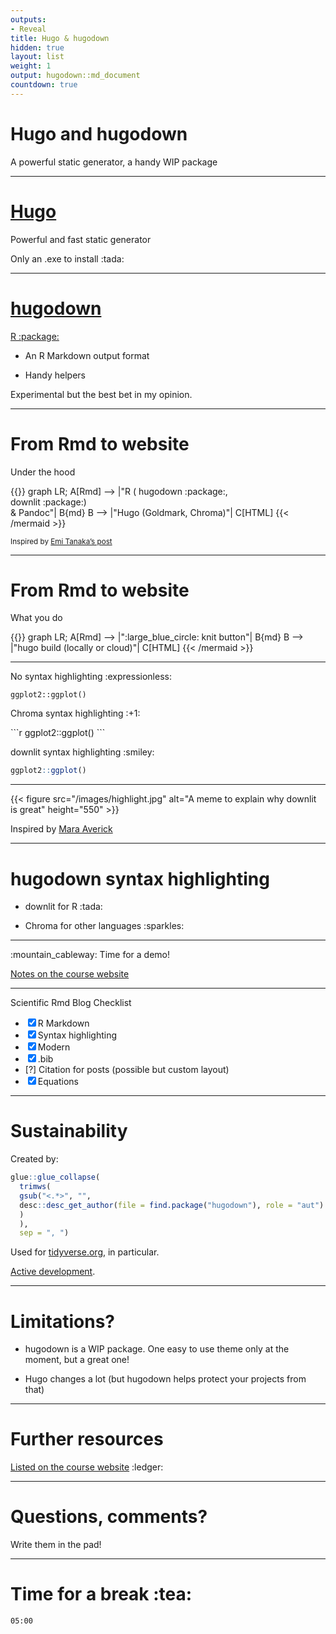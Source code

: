 ```yaml
---
outputs:
- Reveal
title: Hugo & hugodown
hidden: true
layout: list
weight: 1
output: hugodown::md_document
countdown: true
---
```


# Hugo and hugodown

A powerful static generator, a handy WIP package

---

# [Hugo](https://gohugo.io/)

Powerful and fast static generator

Only an .exe to install :tada:

---

# [hugodown](https://hugodown.r-lib.org/)

[R :package:](https://hugodown.r-lib.org/)

* An R Markdown output format

* Handy helpers

Experimental but the best bet in my opinion.

---

# From Rmd to website

Under the hood

```{=html}
{{<mermaid align="left">}}
graph LR;
    A[Rmd] --> |"R ( hugodown :package:, </br> downlit :package:) </br> & Pandoc"| B{md}
    B --> |"Hugo (Goldmark, Chroma)"| C[HTML]
{{< /mermaid >}}
```

<small>Inspired by [Emi Tanaka's post](https://emitanaka.org/r/posts/2018-12-12-scientific-and-technical-blogging-radix-vs-blogdown/)</small>

---

# From Rmd to website

What you do

```{=html}
{{<mermaid align="left">}}
graph LR;
    A[Rmd] --> |":large_blue_circle: knit button"| B{md}
    B --> |"hugo build (locally or cloud)"| C[HTML]
{{< /mermaid >}}
```

---

No syntax highlighting :expressionless:

```{=html}
<pre><code>ggplot2::ggplot()
</code></pre>
```

Chroma syntax highlighting :+1:

````{=html}
```r
ggplot2::ggplot()
```
````

downlit syntax highlighting :smiley:

```r
ggplot2::ggplot()
```

---

```{=html}
{{< figure src="/images/highlight.jpg" alt="A meme to explain why downlit is great" height="550" >}}
```

Inspired by [Mara Averick](https://twitter.com/dataandme/status/1255510799273132032)

---

# hugodown syntax highlighting

* downlit for R :tada:

* Chroma for other languages :sparkles:


---

:mountain_cableway: Time for a demo!

[Notes on the course website](/hugo/demo/)

---

Scientific Rmd Blog Checklist

* [x] R Markdown
* [x] Syntax highlighting
* [x] Modern
* [x] .bib
* [?] Citation for posts (possible but custom layout)
* [x] Equations

---

# Sustainability

Created by:

```r
glue::glue_collapse(
  trimws(
  gsub("<.*>", "",
  desc::desc_get_author(file = find.package("hugodown"), role = "aut")
  )
  ), 
  sep = ", ")
```

Used for [tidyverse.org](https://tidyverse.org), in particular.

[Active development](https://github.com/r-lib/hugodown/).

---

# Limitations?

* hugodown is a WIP package. One easy to use theme only at the moment, but a great one!

* Hugo changes a lot (but hugodown helps protect your projects from that)

---

# Further resources

[Listed on the course website](/hugo/further-resources/) :ledger:

---

# Questions, comments?

Write them in the pad!

---

# Time for a break  :tea:

<!--html_preserve-->

<div id="timer_hugo" class="countdown" style="top:100;left:0;" data-warnwhen="0">

<code class="countdown-time"><span class="countdown-digits minutes">05</span><span class="countdown-digits colon">:</span><span class="countdown-digits seconds">00</span></code>

</div>

<!--/html_preserve-->